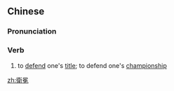{{also|衞冕|卫冕}}
==Chinese==
{{zh-forms|s=卫冕|t2=衞冕}}

===Pronunciation===
{{zh-pron
|m=wèimiǎn
|c=wai6 min2
|mn=ōe-bián
|cat=v
}}

===Verb===
{{zh-verb}}

# to [[defend]] one's [[title]]; to defend one's [[championship]]

[[zh:衛冕]]